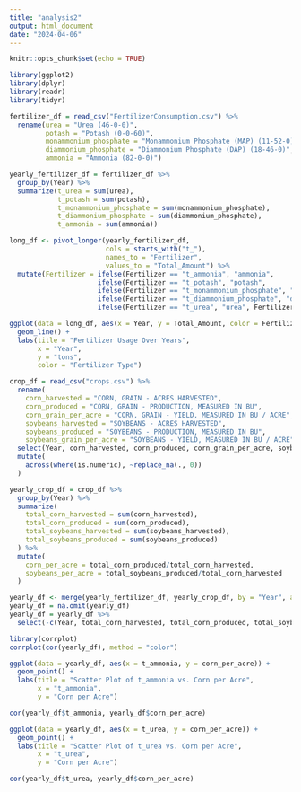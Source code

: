 ```yaml
---
title: "analysis2"
output: html_document
date: "2024-04-06"
---
```


```r
knitr::opts_chunk$set(echo = TRUE)
```

```r
library(ggplot2)
library(dplyr)
library(readr)
library(tidyr)
```

```r
fertilizer_df = read_csv("FertilizerConsumption.csv") %>%
  rename(urea = "Urea (46-0-0)",
         potash = "Potash (0-0-60)",
         monammonium_phosphate = "Monammonium Phosphate (MAP) (11-52-0)",
         diammonium_phosphate = "Diammonium Phosphate (DAP) (18-46-0)",
         ammonia = "Ammonia (82-0-0)")
```

```r
yearly_fertilizer_df = fertilizer_df %>%
  group_by(Year) %>%
  summarize(t_urea = sum(urea),
            t_potash = sum(potash),
            t_monammonium_phosphate = sum(monammonium_phosphate),
            t_diammonium_phosphate = sum(diammonium_phosphate),
            t_ammonia = sum(ammonia))
```

```r
long_df <- pivot_longer(yearly_fertilizer_df, 
                        cols = starts_with("t_"), 
                        names_to = "Fertilizer", 
                        values_to = "Total_Amount") %>%
  mutate(Fertilizer = ifelse(Fertilizer == "t_ammonia", "ammonia",
                      ifelse(Fertilizer == "t_potash", "potash", 
                      ifelse(Fertilizer == "t_monammonium_phosphate", "monammonium_phosphate",
                      ifelse(Fertilizer == "t_diammonium_phosphate", "diammonium_phosphate",
                      ifelse(Fertilizer == "t_urea", "urea", Fertilizer)))))) 

ggplot(data = long_df, aes(x = Year, y = Total_Amount, color = Fertilizer)) +
  geom_line() +
  labs(title = "Fertilizer Usage Over Years",
       x = "Year",
       y = "tons",
       color = "Fertilizer Type")
```

```r
crop_df = read_csv("crops.csv") %>%
  rename(
    corn_harvested = "CORN, GRAIN - ACRES HARVESTED",
    corn_produced = "CORN, GRAIN - PRODUCTION, MEASURED IN BU",
    corn_grain_per_acre = "CORN, GRAIN - YIELD, MEASURED IN BU / ACRE",
    soybeans_harvested = "SOYBEANS - ACRES HARVESTED", 
    soybeans_produced = "SOYBEANS - PRODUCTION, MEASURED IN BU",
    soybeans_grain_per_acre = "SOYBEANS - YIELD, MEASURED IN BU / ACRE") %>%
  select(Year, corn_harvested, corn_produced, corn_grain_per_acre, soybeans_harvested, soybeans_produced, soybeans_grain_per_acre) %>%
  mutate(
    across(where(is.numeric), ~replace_na(., 0))
  )
```

```r
yearly_crop_df = crop_df %>%
  group_by(Year) %>%
  summarize(
    total_corn_harvested = sum(corn_harvested),
    total_corn_produced = sum(corn_produced),
    total_soybeans_harvested = sum(soybeans_harvested),
    total_soybeans_produced = sum(soybeans_produced)
  ) %>%
  mutate(
    corn_per_acre = total_corn_produced/total_corn_harvested,
    soybeans_per_acre = total_soybeans_produced/total_corn_harvested
  )
```

```r
yearly_df <- merge(yearly_fertilizer_df, yearly_crop_df, by = "Year", all = FALSE)
yearly_df = na.omit(yearly_df)
yearly_df = yearly_df %>%
  select(-c(Year, total_corn_harvested, total_corn_produced, total_soybeans_harvested, total_soybeans_produced))
```

```r
library(corrplot)
corrplot(cor(yearly_df), method = "color")
```

```r
ggplot(data = yearly_df, aes(x = t_ammonia, y = corn_per_acre)) +
  geom_point() +
  labs(title = "Scatter Plot of t_ammonia vs. Corn per Acre",
       x = "t_ammonia",
       y = "Corn per Acre")
```

```r
cor(yearly_df$t_ammonia, yearly_df$corn_per_acre)
```

```r
ggplot(data = yearly_df, aes(x = t_urea, y = corn_per_acre)) +
  geom_point() +
  labs(title = "Scatter Plot of t_urea vs. Corn per Acre",
       x = "t_urea",
       y = "Corn per Acre")
```

```r
cor(yearly_df$t_urea, yearly_df$corn_per_acre)
```
